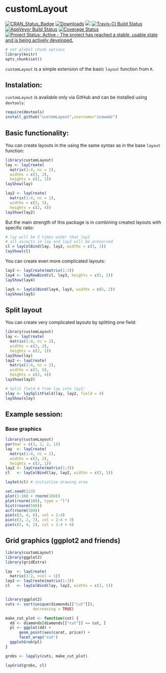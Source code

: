 customLayout
========================================================

[![CRAN_Status_Badge](https://www.r-pkg.org/badges/version/customLayout)](https://cran.r-project.org/package=customLayout)
[![Downloads](https://cranlogs.r-pkg.org/badges/customLayout)](https://cran.rstudio.com/package=customLayout)
[![](https://cranlogs.r-pkg.org/badges/grand-total/customLayout)](https://cran.rstudio.com/web/packages/customLayout/index.html)
[![Travis-CI Build Status](https://travis-ci.org/zzawadz/customLayout.svg?branch=master)](https://travis-ci.org/zzawadz/customLayout)
[![AppVeyor Build Status](https://ci.appveyor.com/api/projects/status/github/zzawadz/customLayout?branch=master&svg=true)](https://ci.appveyor.com/project/zzawadz/customLayout)
[![Coverage Status](https://img.shields.io/codecov/c/github/zzawadz/customLayout/master.svg)](https://codecov.io/github/zzawadz/customLayout?branch=master)
[![Project Status: Active - The project has reached a stable, usable state and is being actively developed.](https://www.repostatus.org/badges/latest/active.svg)](https://www.repostatus.org/#active)


```r
# set global chunk options
library(knitr)
opts_chunk$set()
```

`customLayout` is a simple extension of the basic `layout` function from `R`.

## Instalation:

`customLayout` is available only via GitHub and can be installed using `devtools`:

```r
require(devtools)
install_github("customLayout",username="zzawadz")
```


## Basic functionality:

You can create layouts in the using the same syntax as in the base `layout` function:

```r
library(customLayout)
lay <- layCreate(
  matrix(1:4, nc = 2),
  widths = c(3, 2),
  heights = c(2, 1))
layShow(lay)

lay2 <- layCreate(
  matrix(1:4, nc = 2),
  widths = c(3, 5),
  heights = c(2, 4))
layShow(lay2)
```

But the main strength of this package is in combining created layouts with specific ratio:

```r
# lay will be 3 times wider that lay2
# all ascects in lay and lay2 will be preserved
cl = layColBind(lay, lay2, widths = c(3, 1))
layShow(cl)
```

You can create even more complicated layouts:

```r
lay3 <- layCreate(matrix(1:2))
lay4 <- layRowBind(cl, lay3, heights = c(5, 2))
layShow(lay4)

lay5 <- layColBind(lay4, lay3, widths = c(5, 2))
layShow(lay5)
```


## Split layout

You can create very complicated layouts by splitting one field:

```r
library(customLayout)
lay <- layCreate(
  matrix(1:4, nc = 2),
  widths = c(3, 2),
  heights = c(2, 1))
layShow(lay)
lay2 <- layCreate(
  matrix(1:4, nc = 2),
  widths = c(3, 5),
  heights = c(2, 4))
layShow(lay2)

# Split field 4 from lay into lay2:
slay <- laySplitField(lay, lay2, field = 4)
layShow(slay)
```


## Example session:

### Base graphics

```r
library(customLayout)
par(mar = c(3, 2, 2, 1))
lay  <- layCreate(
  matrix(1:4, nc = 2),
  widths = c(3, 2),
  heights = c(2, 1))
lay2 <- layCreate(matrix(1:3))
cl   <- layColBind(lay, lay2, widths = c(3, 1))

laySet(cl) # initialize drawing area

set.seed(123)
plot(1:100 + rnorm(100))
plot(rnorm(100), type = "l")
hist(rnorm(500))
acf(rnorm(100))
pie(c(3, 4, 6), col = 2:4)
pie(c(3, 2, 7), col = 2:4 + 3)
pie(c(5, 4, 2), col = 2:4 + 6)
```

## Grid graphics (ggplot2 and friends)

```r
library(customLayout)
library(ggplot2)
library(gridExtra)

lay  <- layCreate(
  matrix(1:2, ncol = 1))
lay2 <- layCreate(matrix(1:3))
cl   <- layColBind(lay, lay2, widths = c(3, 1))


library(ggplot2)
cuts <- sort(unique(diamonds[["cut"]]),
            decreasing = TRUE)

make_cut_plot <- function(cut) {
  dd <- diamonds[diamonds[["cut"]] == cut, ]
  pl <- ggplot(dd) +
      geom_point(aes(carat, price)) +
      facet_wrap("cut")
  ggplotGrob(pl)
}

grobs <- lapply(cuts, make_cut_plot)

layGrid(grobs, cl)
```